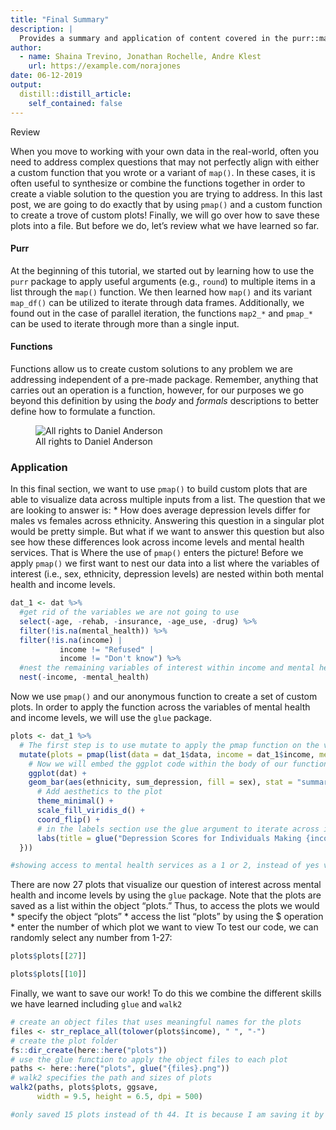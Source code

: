 ```yaml
---
title: "Final Summary"
description: |
  Provides a summary and application of content covered in the purr::map and functions posts.
author:
  - name: Shaina Trevino, Jonathan Rochelle, Andre Klest
    url: https://example.com/norajones
date: 06-12-2019
output:
  distill::distill_article:
    self_contained: false
---
```

Review

When you move to working with your own data in the real-world, often you need to address complex questions that may not perfectly align with either a custom function that you wrote or a variant of `map()`. In these cases, it is often useful to synthesize or combine the functions together in order to create a viable solution to the question you are trying to address. In this last post, we are going to do exactly that by using `pmap()` and a custom function to create a trove of custom plots! Finally, we will go over how to save these plots into a file. But before we do, let's review what we have learned so far.  

#### Purr

At the beginning of this tutorial, we started out by learning how to use the `purr` package to apply useful arguments (e.g., `round`) to multiple items in a list through the `map()` function. 
We then learned how `map()` and its variant `map_df()` can be utilized to iterate through data frames. 
Additionally, we found out in the case of parallel iteration, the functions `map2_*` and `pmap_*` can be used to iterate through more than a single input. 

#### Functions

Functions allow us to create custom solutions to any problem we are addressing independent of a pre-made package. Remember, anything that carries out an operation is a function, however, for our purposes we go beyond this definition by using the *body* and *formals* descriptions to better define how to formulate a function. 

![All rights to Daniel Anderson](function.PNG)  

### Application 

In this final section, we want to use `pmap()` to build custom plots that are able to visualize data across multiple inputs from a list. The question that we are looking to answer is:
  * How does average depression levels differ for males vs females across ethnicity. 
Answering this question in a singular plot would be pretty simple. But what if we want to answer this question but also see how these differences look across income levels and mental health services. 
That is Where the use of `pmap()` enters the picture!
Before we apply `pmap()` we first want to nest our data into a list where the variables of interest (i.e., sex, ethnicity, depression levels) are nested within both mental health and income levels. 

```r
dat_1 <- dat %>%
  #get rid of the variables we are not going to use
  select(-age, -rehab, -insurance, -age_use, -drug) %>%
  filter(!is.na(mental_health)) %>% 
  filter(!is.na(income) |
           income != "Refused" |
           income != "Don't know") %>% 
  #nest the remaining variables of interest within income and mental health
  nest(-income, -mental_health)
```

Now we use `pmap()` and our anonymous function to create a set of custom plots. In order to apply the function across the variables of mental health and income levels, we will use the `glue` package. 

```r
plots <- dat_1 %>%
  # The first step is to use mutate to apply the pmap function on the variables we will be iterating through and then write an anonymous function using the specifications from pmap
  mutate(plots = pmap(list(data = dat_1$data, income = dat_1$income, mental_health = dat_1$mental_health), function(data, income, mental_health) {
    # Now we will embed the ggplot code within the body of our function
    ggplot(dat) + 
    geom_bar(aes(ethnicity, sum_depression, fill = sex), stat = "summary", fun.y = "mean", position = "dodge", alpha = 0.7) +
      # Add aesthetics to the plot
      theme_minimal() +
      scale_fill_viridis_d() +
      coord_flip() +
      # in the labels section use the glue argument to iterate across income for the titles and mental health sercies for caption. 
      labs(title = glue("Depression Scores for Individuals Making {income}"), subtitle = "Comparison across sex and ethnicity", caption = glue("Access to mental health services: {mental_health}"), y = "Mean Depression Score", x = "Ethnicity")
  }))

#showing access to mental health services as a 1 or 2, instead of yes vs no. 
```

There are now 27 plots that visualize our question of interest across mental health and income levels by using the `glue` package. Note that the plots are saved as a list within the object "plots." Thus, to access the plots we would 
  * specify the object "plots"
  * access the list "plots" by using the $ operation
  * enter the number of which plot we want to view
To test our code, we can randomly select any number from 1-27: 

```r
plots$plots[[27]]

plots$plots[[10]]
```

Finally, we want to save our work! To do this we combine the different skills we have learned including `glue` and `walk2`

```r
# create an object files that uses meaningful names for the plots
files <- str_replace_all(tolower(plots$income), " ", "-")
# create the plot folder 
fs::dir_create(here::here("plots"))
# use the glue function to apply the object files to each plot
paths <- here::here("plots", glue("{files}.png"))
# walk2 specifies the path and sizes of plots 
walk2(paths, plots$plots, ggsave,
      width = 9.5, height = 6.5, dpi = 500)

#only saved 15 plots instead of th 44. It is because I am saving it by income only, how do I had the mental health services also?
```

